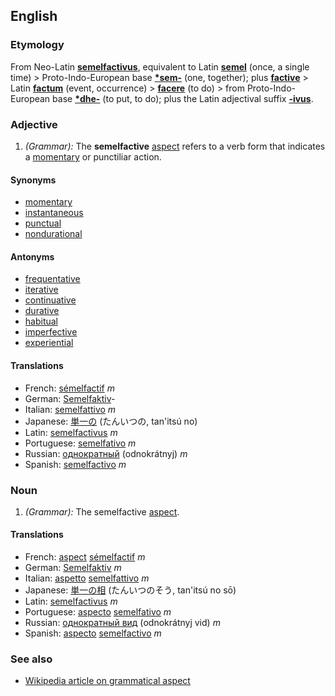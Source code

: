 ==English==
===Etymology===
From Neo-Latin '''[[semelfactivus]]''', equivalent to Latin '''[[semel]]''' (once, a single time) > Proto-Indo-European base '''[[*sem-]]''' (one, together); plus '''[[factive]]''' > Latin '''[[factum]]''' (event, occurrence) > '''[[facere]]''' (to do) > from Proto-Indo-European base '''[[*dhe-]]''' (to put, to do); plus the Latin adjectival suffix '''[[-ivus]]'''.

===Adjective===
#''(Grammar):'' The '''semelfactive''' [[aspect]] refers to a verb form that indicates a [[momentary]] or punctiliar action.

====Synonyms====
*[[momentary]]
*[[instantaneous]]
*[[punctual]]
*[[nondurational]]

====Antonyms====
*[[frequentative]]
*[[iterative]]
*[[continuative]]
*[[durative]]
*[[habitual]]
*[[imperfective]]
*[[experiential]]

====Translations====
*French: [[sémelfactif]] ''m''
*German: [[Semelfaktiv]]-
*Italian: [[semelfattivo]] ''m''
*Japanese: [[単一]]の (たんいつの, tan'itsú no)
*Latin: [[semelfactivus]] ''m''
*Portuguese: [[semelfativo]] ''m''
*Russian: [[однократный]] (odnokrátnyj) ''m''
*Spanish: [[semelfactivo]] ''m''

===Noun===
#''(Grammar):'' The semelfactive [[aspect]].

====Translations====
*French: [[aspect#French|aspect]] [[sémelfactif]] ''m''
*German: [[Semelfaktiv]] ''m''
*Italian: [[aspetto]] [[semelfattivo]] ''m''
*Japanese: [[単一の相]] (たんいつのそう, tan'itsú no sō)
*Latin: [[semelfactivus]] ''m''
*Portuguese: [[aspecto]] [[semelfativo]] ''m''
*Russian: [[однократный вид]] (odnokrátnyj vid) ''m''
*Spanish: [[aspecto]] [[semelfactivo]] ''m''

===See also===
*[[w:Grammatical aspect|Wikipedia article on grammatical aspect]]